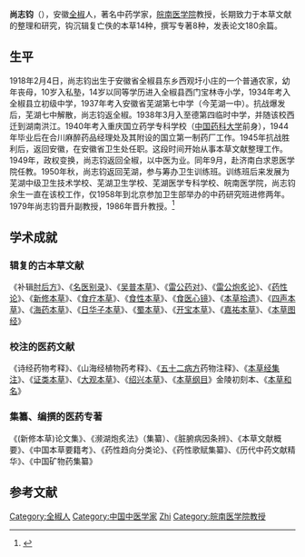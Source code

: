 {{Refimprove|time=2020-10-28T05:54:31+00:00}}
'''尚志钧'''（{{Bd|1918年|2月4日|2008年|10月9日|catidx=S尚}}），安徽[[全椒|全椒]]人，著名中药学家，[[皖南医学院|皖南医学院]]教授，长期致力于本草文献的整理和研究，钩沉辑复亡佚的本草14种，撰写专著8种，发表论文180余篇。

== 生平 ==
1918年2月4日，尚志钧出生于安徽省全椒县东乡西观圩小庄的一个普通农家，幼年丧母，10岁入私塾，14岁以同等学历进入全椒县西门宝林寺小学，1934年考入全椒县立初级中学，1937年考入安徽省芜湖第七中学（今芜湖一中）。抗战爆发后，芜湖七中解散，尚志钧返全椒。1938年3月入至德第四临时中学，并随该校西迁到湖南洪江。1940年考入重庆国立药学专科学校（[[中国药科大学|中国药科大学]]前身），1944年毕业后在合川麻醉药品经理处及其附设的国立第一制药厂工作。1945年抗战胜利后，返回安徽，在安徽省卫生处任职。这段时间开始从事本草文献整理工作。1949年，政权变换，尚志钧返回全椒，以中医为业。同年9月，赴济南白求恩医学院任教。1950年秋，尚志钧返回芜湖，参与筹办卫生训练班。训练班后来发展为芜湖中级卫生技术学校、芜湖卫生学校、芜湖医学专科学校、皖南医学院，尚志钧余生一直在该校工作，仅1958年到北京参加卫生部举办的中药研究班进修两年。1979年尚志钧晋升副教授，1986年晋升教授。<ref>{{cite book |author=任何 主编 |title=尚志钧本草文献研究学术成就与经验 |location=合肥 |publisher=安徽科学技术出版社 |year=2010 |pages=1-20 |ISBN=978-7-5337-4861-6 }}</ref>

== 学术成就 ==
=== 辑复的古本草文献 ===
《补辑[[肘后方|肘后方]]》、《[[名医别录|名医别录]]》、《[[吴普本草|吴普本草]]》、《[[雷公药对|雷公药对]]》、《[[雷公炮炙论|雷公炮炙论]]》、《[[药性论|药性论]]》、《[[新修本草|新修本草]]》、《[[食疗本草|食疗本草]]》、《[[食性本草|食性本草]]》、《[[食医心镜|食医心镜]]》、《[[本草拾遗|本草拾遗]]》、《[[四声本草|四声本草]]》、《[[海药本草|海药本草]]》、《[[日华子本草|日华子本草]]》、《[[蜀本草|蜀本草]]》、《[[开宝本草|开宝本草]]》、《[[嘉祐本草|嘉祐本草]]》、《[[本草图经|本草图经]]》

=== 校注的医药文献 ===
《诗经药物考释》、《山海经植物药考释》、《[[五十二病方|五十二病方]]药物注释》、《[[本草经集注|本草经集注]]》、《[[证类本草|证类本草]]》、《[[大观本草|大观本草]]》、《[[绍兴本草|绍兴本草]]》、《[[本草纲目|本草纲目]]》金陵初刻本、《[[本草和名|本草和名]]》

=== 集纂、编撰的医药专著 ===
《(新修本草)论文集》、《濒湖炮炙法》（集纂）、《脏腑病因条辨》、《本草文献概要》、《中国本草要籍考》、《药性趋向分类论》、《药性歌赋集纂》、《历代中药文献精华》、《中国矿物药集纂》

==参考文献==
{{reflist}}

{{normdaten}}
{{DEFAULTSORT:Shang zhijun}}
[[Category:全椒人|Category:全椒人]]
[[Category:中国中医学家|Category:中国中医学家]]
[[Category:尚姓|Zhi]]
[[Category:皖南医学院教授|Category:皖南医学院教授]]